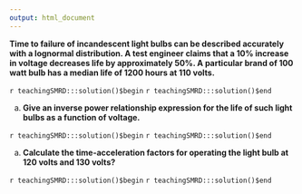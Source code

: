 ```yaml
---
output: html_document
---
```


__Time to failure of incandescent light bulbs can be described accurately with a lognormal distribution. A test engineer claims that a $10\%$ increase in voltage decreases life by approximately $50\%$. A particular brand of 100 watt bulb has a median life of 1200 hours at 110 volts.__

`r teachingSMRD:::solution()$begin`
`r teachingSMRD:::solution()$end`

a. __Give an inverse power relationship expression for the life of such light bulbs as a function of voltage.__

`r teachingSMRD:::solution()$begin`
`r teachingSMRD:::solution()$end`

a. __Calculate the time-acceleration factors for operating the light bulb at 120 volts and 130 volts?__

`r teachingSMRD:::solution()$begin`
`r teachingSMRD:::solution()$end`
